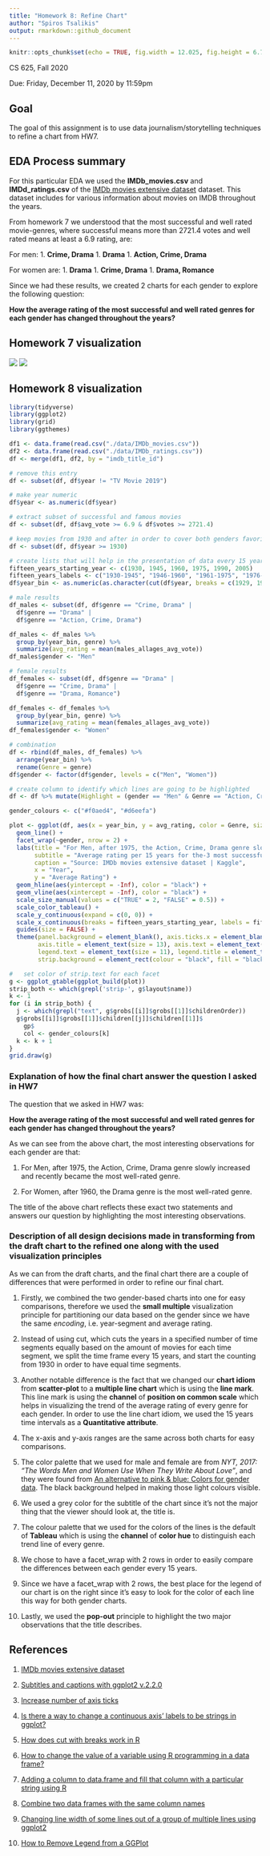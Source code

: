 ```yaml
---
title: "Homework 8: Refine Chart"
author: "Spiros Tsalikis"
output: rmarkdown::github_document
---
```


```r
knitr::opts_chunk$set(echo = TRUE, fig.width = 12.025, fig.height = 6.7653)
```

CS 625, Fall 2020

Due: Friday, December 11, 2020 by 11:59pm

## Goal

The goal of this assignment is to use data journalism/storytelling techniques to refine a chart from HW7.

## EDA Process summary

For this particular EDA we used the **IMDb_movies.csv** and **IMDd_ratings.csv** of the [IMDb movies extensive dataset](https://www.kaggle.com/stefanoleone992/imdb-extensive-dataset) dataset. This dataset includes for various information about movies on IMDB throughout the years.

From homework 7 we understood that the most successful and well rated movie-genres, where successful means more than 2721.4 votes and well rated means at least a 6.9 rating, are:

For men:
1. **Crime, Drama**
1. **Drama**
1. **Action, Crime, Drama**

For women are:
1. **Drama**
1. **Crime, Drama**
1. **Drama, Romance**

Since we had these results, we created 2 charts for each gender to explore the following question:

**How the average rating of the most successful and well rated genres for each gender has changed throughout the years?**

## Homework 7 visualization

![](report_files/figure-gfm/unnamed-chunk-2-1.png)
![](report_files/figure-gfm/unnamed-chunk-2-2.png)

## Homework 8 visualization

```r
library(tidyverse)
library(ggplot2)
library(grid)
library(ggthemes)

df1 <- data.frame(read.csv("./data/IMDb_movies.csv"))
df2 <- data.frame(read.csv("./data/IMDb_ratings.csv"))
df <- merge(df1, df2, by = "imdb_title_id")

# remove this entry
df <- subset(df, df$year != "TV Movie 2019")

# make year numeric
df$year <- as.numeric(df$year)

# extract subset of successful and famous movies
df <- subset(df, df$avg_vote >= 6.9 & df$votes >= 2721.4)

# keep movies from 1930 and after in order to cover both genders favorite genres and create equal time segments
df <- subset(df, df$year >= 1930)

# create lists that will help in the presentation of data every 15 years
fifteen_years_starting_year <- c(1930, 1945, 1960, 1975, 1990, 2005)
fifteen_years_labels <- c("1930-1945", "1946-1960", "1961-1975", "1976-1990", "1991-2005", "2006-2020")
df$year_bin <- as.numeric(as.character(cut(df$year, breaks = c(1929, 1945, 1960, 1975, 1990, 2005, 2020), labels = fifteen_years_starting_year)))

# male results
df_males <- subset(df, df$genre == "Crime, Drama" |
  df$genre == "Drama" |
  df$genre == "Action, Crime, Drama")

df_males <- df_males %>%
  group_by(year_bin, genre) %>%
  summarize(avg_rating = mean(males_allages_avg_vote))
df_males$gender <- "Men"

# female results
df_females <- subset(df, df$genre == "Drama" |
  df$genre == "Crime, Drama" |
  df$genre == "Drama, Romance")

df_females <- df_females %>%
  group_by(year_bin, genre) %>%
  summarize(avg_rating = mean(females_allages_avg_vote))
df_females$gender <- "Women"

# combination
df <- rbind(df_males, df_females) %>%
  arrange(year_bin) %>%
  rename(Genre = genre)
df$gender <- factor(df$gender, levels = c("Men", "Women"))

# create column to identify which lines are going to be highlighted
df <- df %>% mutate(Highlight = (gender == "Men" & Genre == "Action, Crime, Drama") | (gender == "Women" & Genre == "Drama"))

gender_colours <- c("#f0aed4", "#d6eefa")

plot <- ggplot(df, aes(x = year_bin, y = avg_rating, color = Genre, size = Highlight)) +
  geom_line() +
  facet_wrap(~gender, nrow = 2) +
  labs(title = "For Men, after 1975, the Action, Crime, Drama genre slowly increased and recently became the most well-rated genre.\nFor Women, after 1960, the Drama genre become the most well-rated genre.",
       subtitle = "Average rating per 15 years for the-3 most successful and well-rated movie genres of each gender",
       caption = "Source: IMDb movies extensive dataset | Kaggle",
       x = "Year",
       y = "Average Rating") +
  geom_hline(aes(yintercept = -Inf), color = "black") +
  geom_vline(aes(xintercept = -Inf), color = "black") +
  scale_size_manual(values = c("TRUE" = 2, "FALSE" = 0.5)) +
  scale_color_tableau() +
  scale_y_continuous(expand = c(0, 0)) +
  scale_x_continuous(breaks = fifteen_years_starting_year, labels = fifteen_years_labels) +
  guides(size = FALSE) +
  theme(panel.background = element_blank(), axis.ticks.x = element_blank(), axis.ticks.y = element_blank(),
        axis.title = element_text(size = 13), axis.text = element_text(size = 11), plot.subtitle = element_text(color = "grey29"),
        legend.text = element_text(size = 11), legend.title = element_text(size = 13),
        strip.background = element_rect(colour = "black", fill = "black"), strip.text.x = element_text(size = 14))

#   set color of strip.text for each facet
g <- ggplot_gtable(ggplot_build(plot))
strip_both <- which(grepl('strip-', g$layout$name))
k <- 1
for (i in strip_both) {
  j <- which(grepl("text", g$grobs[[i]]$grobs[[1]]$childrenOrder))
  g$grobs[[i]]$grobs[[1]]$children[[j]]$children[[1]]$
    gp$
    col <- gender_colours[k]
  k <- k + 1
}
grid.draw(g)
```

### Explanation of how the final chart answer the question I asked in HW7

The question that we asked in HW7 was:

**How the average rating of the most successful and well rated genres for each gender has changed throughout the years?**

As we can see from the above chart, the most interesting observations for each gender are that:

1. For Men, after 1975, the Action, Crime, Drama genre slowly increased and recently became the most well-rated genre.

1. For Women, after 1960, the Drama genre is the most well-rated genre.

The title of the above chart reflects these exact two statements and answers our question by highlighting the most interesting observations.

### Description of all design decisions made in transforming from the draft chart to the refined one along with the used visualization principles

As we can from the draft charts, and the final chart there are a couple of differences that were performed in order to refine our final chart.

1. Firstly, we combined the two gender-based charts into one for easy comparisons, therefore we used the **small multiple** visualization principle for partitioning our data based on the gender since we have the same *encoding*, i.e. year-segment and average rating.

1. Instead of using cut, which cuts the years in a specified number of time segments equally based on the amount of movies for each time segment, we split the time frame every 15 years, and start the counting from 1930 in order to have equal time segments.

1. Another notable difference is the fact that we changed our **chart idiom** from **scatter-plot** to a **multiple line chart** which is using the **line mark**. This line mark is using the **channel** of **position on common scale** which helps in visualizing the trend of the average rating of every genre for each gender. In order to use the line chart idiom, we used the 15 years time intervals as a **Quantitative attribute**.

1. The x-axis and y-axis ranges are the same across both charts for easy comparisons.

1. The color palette that we used for male and female are from *NYT, 2017: “The Words Men and Women Use When They Write About Love”*, and they were found from [An alternative to pink & blue: Colors for gender data](https://blog.datawrapper.de/gendercolor/). The black background helped in making those light colours visible.

1. We used a grey color for the subtitle of the chart since it's not the major thing that the viewer should look at, the title is.

1. The colour palette that we used for the colors of the lines is the default of **Tableau** which is using the **channel** of **color hue** to distinguish each trend line of every genre.

1. We chose to have a facet_wrap with 2 rows in order to easily compare the differences between each gender every 15 years.

1. Since we have a facet_wrap with 2 rows, the best place for the legend of our chart is on the right since it's easy to look for the color of each line this way for both gender charts.

1. Lastly, we used the **pop-out** principle to highlight the two major observations that the title describes.


## References

1. [IMDb movies extensive dataset](https://www.kaggle.com/stefanoleone992/imdb-extensive-dataset)

1. [Subtitles and captions with ggplot2 v.2.2.0](https://www.r-bloggers.com/2016/11/subtitles-and-captions-with-ggplot2-v-2-2-0/)

1. [Increase number of axis ticks](https://stackoverflow.com/questions/11335836/increase-number-of-axis-ticks)

1. [Is there a way to change a continuous axis' labels to be strings in ggplot?](https://stackoverflow.com/questions/62866078/is-there-a-way-to-change-a-continuous-axis-labels-to-be-strings-in-ggplot)

1. [How does cut with breaks work in R](https://stackoverflow.com/questions/39123458/how-does-cut-with-breaks-work-in-r)

1. [How to change the value of a variable using R programming in a data frame?](https://www.edureka.co/community/35430/how-change-the-value-variable-using-programming-data-frame)

1. [Adding a column to data.frame and fill that column with a particular string using R](https://stackoverflow.com/questions/34429001/adding-a-column-to-data-frame-and-fill-that-column-with-a-particular-string-usin)

1. [Combine two data frames with the same column names](https://stackoverflow.com/questions/20081256/combine-two-data-frames-with-the-same-column-names/20081325)

1. [Changing line width of some lines out of a group of multiple lines using ggplot2](https://stackoverflow.com/questions/48819333/changing-line-width-of-some-lines-out-of-a-group-of-multiple-lines-using-ggplot2)

1. [How to Remove Legend from a GGPlot](https://www.datanovia.com/en/blog/how-to-remove-legend-from-a-ggplot/)